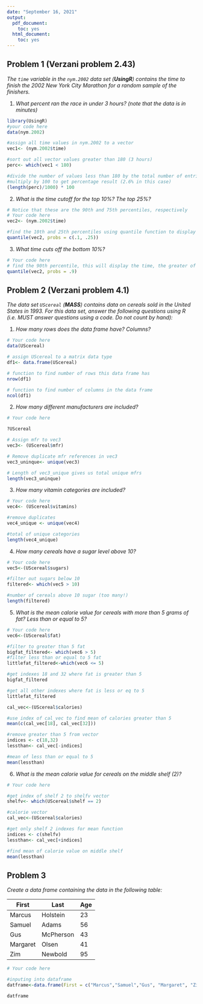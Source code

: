 ---
date: "September 16, 2021"
output:
  pdf_document:
    toc: yes
  html_document:
    toc: yes
---

## Problem 1 (Verzani problem 2.43)
*The `time` variable in the `nym.2002` data set (**UsingR**) contains the time to finish the 2002 New York City Marathon for a random sample of the finishers.*

1. *What percent ran the race in under 3 hours? (note that the data is in minutes)*

```{r}
library(UsingR)
#your code here
data(nym.2002)

#assign all time values in nym.2002 to a vector
vec1<- (nym.2002$time)

#sort out all vector values greater than 180 (3 hours)
perc<- which(vec1 < 180)

#divide the number of values less than 180 by the total number of entries in the race (1000)
#multiply by 100 to get percentage result (2.6% in this case)
(length(perc)/1000) * 100
```

2. *What is the time cutoff for the top 10%? The top 25%?*

```{r}
# Notice that these are the 90th and 75th percentiles, respectively
# Your code here
vec2<- (nym.2002$time)

#find the 10th and 25th percentiles using quantile function to display those above the top 10% and top 25%
quantile(vec2, probs = c(.1, .25))

```

3. *What time cuts off the bottom 10%?*

```{r}
# Your code here
# find the 90th percentile, this will display the time, the greater of which are in the bottom 10%.
quantile(vec2, probs = .9)
```

## Problem 2 (Verzani problem 4.1)
*The data set `UScereal` (**MASS**) contains data on cereals sold in the United States in 1993. For this data set, answer the following questions using R (i.e. MUST answer questions using a code. Do not count by hand):*

1. *How many rows does the data frame have? Columns?*

```{r}
# Your code here
data(UScereal)

# assign UScereal to a matrix data type
df1<- data.frame(UScereal)

# function to find number of rows this data frame has
nrow(df1)

# function to find number of columns in the data frame
ncol(df1)

```

2. *How many different manufacturers are included?*

```{r}
# Your code here

?UScereal

# Assign mfr to vec3
vec3<- (UScereal$mfr)

# Remove duplicate mfr references in vec3
vec3_uninque<- unique(vec3)

# Length of vec3_unique gives us total unique mfrs
length(vec3_uninque)

```

3. *How many vitamin categories are included?*

```{r}
# Your code here
vec4<- (UScereal$vitamins)

#remove duplicates
vec4_unique <- unique(vec4)

#total of unique categories
length(vec4_unique)

```

4. *How many cereals have a sugar level above 10?*

```{r}
# Your code here
vec5<-(UScereal$sugars)

#filter out sugars below 10
filtered<- which(vec5 > 10)

#number of cereals above 10 sugar (too many!)
length(filtered)
```

5. *What is the mean calorie value for cereals with more than 5 grams of fat? Less than or equal to 5?*

```{r}
# Your code here
vec6<-(UScereal$fat)

#filter to greater than 5 fat
bigfat_filtered<- which(vec6 > 5)
#filter less than or equal to 5 fat
littlefat_filtered<-which(vec6 <= 5)

#get indexes 18 and 32 where fat is greater than 5
bigfat_filtered

#get all other indexes where fat is less or eq to 5
littlefat_filtered

cal_vec<-(UScereal$calories)

#use index of cal_vec to find mean of calories greater than 5
mean(c(cal_vec[18], cal_vec[32]))

#remove greater than 5 from vector
indices <- c(18,32)
lessthan<- cal_vec[-indices]

#mean of less than or equal to 5
mean(lessthan)


```

6. *What is the mean calorie value for cereals on the middle shelf (2)?*

```{r}
# Your code here

#get index of shelf 2 to shelfv vector
shelfv<- which(UScereal$shelf == 2)

#calorie vector
cal_vec<-(UScereal$calories)

#get only shelf 2 indexes for mean function
indices <- c(shelfv)
lessthan<- cal_vec[+indices]

#find mean of calorie value on middle shelf
mean(lessthan)

```

## Problem 3
*Create a data frame containing the data in the following table:*

| First    | Last      | Age |
|----------|-----------|-----|
| Marcus   | Holstein  | 23  |
| Samuel   | Adams     | 56  |
| Gus      | McPherson | 43  |
| Margaret | Olsen     | 41  |
| Zim      | Newbold   | 95  |

```{r}
# Your code here

#inputing into dataframe
datframe<-data.frame(First = c("Marcus","Samuel","Gus", "Margaret", "Zim"), Last = c("Holstein","Adams","McPherson", "Olsen", "Newbold"), Age = c(23,56,43,41,95))

datframe

```
